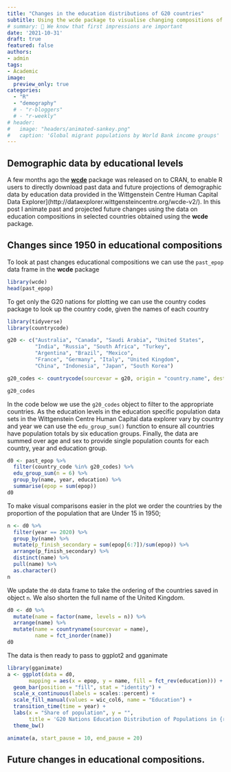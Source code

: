```yaml
---
title: "Changes in the education distributions of G20 countries"
subtitle: Using the wcde package to visualise changing compositions of human capital
# summary: 👋 We know that first impressions are important
date: '2021-10-31'
draft: true
featured: false
authors:
- admin
tags:
- Academic
image:
  preview_only: true
categories: 
  - "R"
  - "demography"
  # - "r-bloggers"
  # - "r-weekly"
# header:
#   image: "headers/animated-sankey.png"
#   caption: 'Global migrant populations by World Bank income groups'
---
```



## Demographic data by educational levels

A few months ago the [**wcde**](https://guyabel.github.io/wcde/index.html) package was released on to CRAN, to enable R users to directly download past data and future projections of demographic data by education data provided in the Wittgenstein Centre Human Capital Data Explorer](http://dataexplorer.wittgensteincentre.org/wcde-v2/). In this post I animate past and projected future changes using the data on education compositions in selected countries obtained using the **wcde** package.

## Changes since 1950 in educational compositions

To look at past changes educational compositions we can use the `past_epop` data frame in the **wcde** package

```r
library(wcde)
head(past_epop)
```

To get only the G20 nations for plotting we can use the country codes package to look up the country code, given the names of each country
```r
library(tidyverse)
library(countrycode)

g20 <- c("Australia", "Canada", "Saudi Arabia", "United States",
         "India", "Russia", "South Africa", "Turkey",  
         "Argentina", "Brazil", "Mexico",
         "France", "Germany", "Italy", "United Kingdom",
         "China", "Indonesia", "Japan", "South Korea")

g20_codes <- countrycode(sourcevar = g20, origin = "country.name", destination = "iso3n")

g20_codes
```

In the code below we use the `g20_codes` object to filter to the appropriate countries. As the education levels in the education specific population data sets in the Wittgenstein Centre Human Capital data explorer vary by country and year we can use the `edu_group_sum()` function to ensure all countries have population totals by six education groups. Finally, the data are summed over age and sex to provide single population counts for each country, year and education group. 
```r
d0 <- past_epop %>%
  filter(country_code %in% g20_codes) %>%
  edu_group_sum(n = 6) %>%
  group_by(name, year, education) %>%
  summarise(epop = sum(epop))
d0
```

To make visual comparisons easier in the plot we order the countries by the proportion of the population that are Under 15 in 1950;

```r
n <- d0 %>%
  filter(year == 2020) %>%
  group_by(name) %>%
  mutate(p_finish_secondary = sum(epop[6:7])/sum(epop)) %>%
  arrange(p_finish_secondary) %>%
  distinct(name) %>%
  pull(name) %>%
  as.character()
n
```

We update the `d0` data frame to take the ordering of the countries saved in object `n`. We also shorten the full name of the United Kingdom.

```r
d0 <- d0 %>%
  mutate(name = factor(name, levels = n)) %>%
  arrange(name) %>%
  mutate(name = countryname(sourcevar = name),
         name = fct_inorder(name))
d0
```

The data is then ready to pass to ggplot2 and gganimate

```r
library(gganimate)
a <- ggplot(data = d0, 
       mapping = aes(x = epop, y = name, fill = fct_rev(education))) +
  geom_bar(position = "fill", stat = "identity") +
  scale_x_continuous(labels = scales::percent) +
  scale_fill_manual(values = wic_col6, name = "Education") +
  transition_time(time = year) +
  labs(x = "Share of population", y = "",
       title = 'G20 Nations Education Distribution of Populations in {round(frame_time)}') +
  theme_bw()

animate(a, start_pause = 10, end_pause = 20)
```

## Future changes in educational compositions.